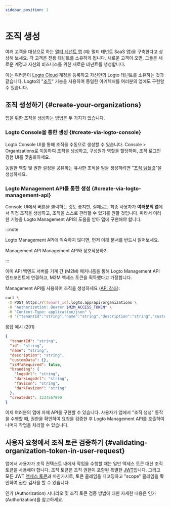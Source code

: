 ```yaml
---
sidebar_position: 1
---
```


# 조직 생성

여러 고객을 대상으로 하는 [멀티 테넌트 앱](https://auth.wiki/multi-tenancy) (예: 멀티 테넌트 SaaS 앱)을 구축한다고 상상해 보세요. 각 고객은 전용 테넌트를 소유하게 됩니다. 새로운 고객이 오면, 그들은 새로운 계정과 자신의 비즈니스를 위한 새로운 테넌트를 생성합니다.

이는 여러분이 [Logto Cloud](https://cloud.logto.io/) 계정을 등록하고 자신만의 Logto 테넌트를 소유하는 것과 같습니다. Logto의 "[조직](/organizations)" 기능을 사용하여 동일한 아키텍처를 여러분의 앱에도 구현할 수 있습니다.

## 조직 생성하기 \{#create-your-organizations}

앱을 위한 조직을 생성하는 방법은 두 가지가 있습니다.

### Logto Console을 통한 생성 \{#create-via-logto-console}

Logto Console UI를 통해 조직을 수동으로 생성할 수 있습니다. <CloudLink to="/organizations">Console > Organizations</CloudLink>로 이동하여 조직을 생성하고, 구성원과 역할을 할당하며, 조직 로그인 경험 UI를 맞춤화하세요.

동일한 역할 및 권한 설정을 공유하는 유사한 조직을 일괄 생성하려면 "[조직 템플릿](/authorization/organization-template)"을 생성하세요.

### Logto Management API를 통한 생성 \{#create-via-logto-management-api}

Console UI에서 버튼을 클릭하는 것도 좋지만, 실제로는 최종 사용자가 **여러분의 앱**에서 직접 조직을 생성하고, 조직을 스스로 관리할 수 있기를 원할 것입니다. 따라서 이러한 기능을 Logto Management API의 도움을 받아 앱에 구현해야 합니다.

:::note

Logto Management API에 익숙하지 않다면, 먼저 아래 문서를 반드시 읽어보세요.

<Url href="/concepts/core-service/#management-api">Management API</Url>
<Url href="/integrate-logto/interact-with-management-api">Management API와 상호작용하기</Url>

:::

이미 API 백엔드 서버를 기계 간 (M2M) 메커니즘을 통해 Logto Management API 엔드포인트에 연결하고, M2M 액세스 토큰을 획득했다고 가정합니다.

Management API를 사용하여 조직을 생성하세요 ([API 참조](https://openapi.logto.io/operation/operation-createorganization)):

```bash
curl \
 -X POST https://[tenant_id].logto.app/api/organizations \
 -H "Authorization: Bearer $M2M_ACCESS_TOKEN" \
 -H "Content-Type: application/json" \
 -d '{"tenantId":"string","name":"string","description":"string","customData":{},"isMfaRequired":false,"branding":{"logoUrl":"string","darkLogoUrl":"string","favicon":"string","darkFavicon":"string"},"createdAt":1234567890}'
```

응답 예시 (201)

```json
{
  "tenantId": "string",
  "id": "string",
  "name": "string",
  "description": "string",
  "customData": {},
  "isMfaRequired": false,
  "branding": {
    "logoUrl": "string",
    "darkLogoUrl": "string",
    "favicon": "string",
    "darkFavicon": "string"
  },
  "createdAt": 1234567890
}
```

이제 여러분의 앱에 자체 API를 구현할 수 있습니다. 사용자가 앱에서 "조직 생성" 동작을 수행할 때, 권한을 확인하여 요청을 검증한 후 Logto Management API를 호출하여 나머지 작업을 처리할 수 있습니다.

## 사용자 요청에서 조직 토큰 검증하기 \{#validating-organization-token-in-user-request}

앱에서 사용자가 조직 컨텍스트 내에서 작업을 수행할 때는 일반 액세스 토큰 대신 조직 토큰을 사용해야 합니다. 조직 토큰은 조직 권한이 포함된 특별한 [JWT](https://auth.wiki/jwt)입니다. 그리고 모든 JWT [액세스 토큰](https://auth.wiki/access-token)과 마찬가지로, 토큰 클레임을 디코딩하고 "scope" 클레임을 확인하여 권한 검사를 할 수 있습니다.

인가 (Authorization) 시나리오 및 조직 토큰 검증 방법에 대한 자세한 내용은 <Url href="/authorization">인가 (Authorization)</Url>를 참고하세요.
